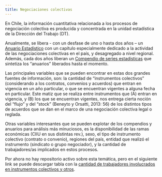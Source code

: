 ```yaml
---
title: Negociaciones colectivas
---
```


En Chile, la información cuantitativa relacionada a los procesos de negociación colectiva es producida y concentrada en la unidad estadística de la Dirección del Trabajo (DT).  

Anualmente, se libera - con un desfase de uno o hasta dos años – un [Anuario Estadístico](https://www.dt.gob.cl/portal/1629/w3-propertyvalue-76577.html) con un capítulo especialmente dedicado a la actividad de las negociaciones colectivas en el país, y desagregado a nivel regional. Además, cada dos años liberan un [Compendio de series estadísticas](https://www.dt.gob.cl/portal/1629/w3-propertyvalue-22777.html) que sintetiza los “anuarios” liberados hasta el momento. 

Las principales variables que se pueden encontrar en estas dos grandes fuentes de información, son: la cantidad de “instrumentos colectivos” (considerando a los contratos, convenios y acuerdos) que entran en vigencia en un año particular, o que se encuentran vigentes a alguna fecha en particular. Este matiz que se realiza entre instrumentos que (A) entran en vigencia, y (B) los que se encuentran vigentes, nos entrega cierta noción del “flujo” y del “stock” (Beneyto y Orsatti, 2013: 56) de los distintos tipos de acuerdos que se dan en el marco de una negociación colectiva legal o reglada. 

Otras variables interesantes que se pueden explotar de los compendios y anuarios para análisis más minuciosos, es la disponibilidad de las ramas económicas (CIIU en sus distintas rev.), sexo, el tipo de instrumento colectivo (contrato o convenio), regiones del país, entidad que realizó el instrumento (sindicato o grupo negociador), y la cantidad de trabajadores/as implicados en estos procesos.

Por ahora no hay repositorio activo sobre esta temática, pero en el siguiente link se puede descargar tabla con la [cantidad de trabajadores involucrados en instrumentos colectivos y otros](/about_files/Cuadros_Negociación Colectiva_DATASET.xlsx). 